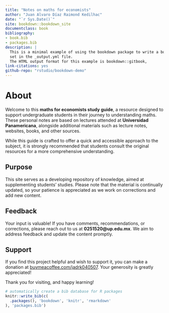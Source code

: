 ```yaml
--- 
title: "Notes on maths for economists"
author: "Juan Alvaro Díaz Raimond Kedilhac"
date: "`r Sys.Date()`"
site: bookdown::bookdown_site
documentclass: book
bibliography:
- book.bib
- packages.bib
description: |
  This is a minimal example of using the bookdown package to write a book.
  set in the _output.yml file.
  The HTML output format for this example is bookdown::gitbook,
link-citations: yes
github-repo: "rstudio/bookdown-demo"
---
```


# About  

Welcome to this **maths for economists study guide**, a resource designed to support undergraduate students in their journey to understanding maths. These personal notes are based on lectures attended at **Universidad Panamericana**, alongside additional materials such as lecture notes, websites, books, and other sources.  

While this guide is crafted to offer a quick and accessible approach to the subject, it is strongly recommended that students consult the original resources for a more comprehensive understanding.  

## Purpose  

This site serves as a developing repository of knowledge, aimed at supplementing students' studies. Please note that the material is continually updated, so your patience is appreciated as we work on corrections and add new content.  

## Feedback  

Your input is valuable! If you have comments, recommendations, or corrections, please reach out to us at **0251520@up.edu.mx**. We aim to address feedback and update the content promptly.  

## Support  

If you find this project helpful and wish to support it, you can make a donation at [buymeacoffee.com/jadrk040507](https://buymeacoffee.com/jadrk040507). Your generosity is greatly appreciated!  

Thank you for visiting, and happy learning!  


```r
# automatically create a bib database for R packages
knitr::write_bib(c(
  .packages(), 'bookdown', 'knitr', 'rmarkdown'
), 'packages.bib')
```
